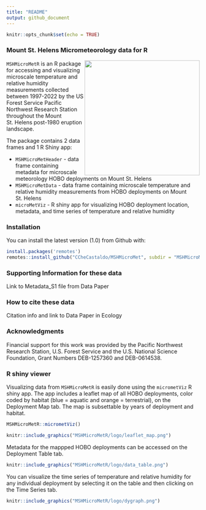 ```yaml
---
title: "README"
output: github_document
---
```


```r
knitr::opts_chunk$set(echo = TRUE)
```

### Mount St. Helens Micrometeorology data for R

<img align="right" src="MSHMicroMetR/logo/MSHMicroMetR_logo.png" width="300" />

`MSHMicroMetR` is an R package for accessing and visualizing microscale temperature and relative humidity measurements collected between 1997-2022 by the US Forest Service Pacific Northwest Research Station throughout the Mount St. Helens post-1980 eruption landscape.

The package contains 2 data frames and 1 R Shiny app:

* `MSHMicroMetHeader` - data frame containing metadata for microscale meteorology HOBO deployments on Mount St. Helens
* `MSHMicroMetData` - data frame containing microscale temperature and relative humidity measurements from HOBO deployments on Mount St. Helens
* `microMetViz` - R shiny app for visualizing HOBO deployment location, metadata, and time series of temperature and relative humidity 

### Installation

You can install the latest version (1.0) from Github with:

```r
install.packages('remotes')
remotes::install_github("CCheCastaldo/MSHMicroMet", subdir = "MSHMicroMetR")
```

### Supporting Information for these data

Link to Metadata_S1 file from Data Paper

### How to cite these data

Citation info and link to Data Paper in Ecology

### Acknowledgments

Financial support for this work was provided by the Pacific Northwest Research Station, U.S. Forest Service and the U.S. National Science Foundation, Grant Numbers DEB-1257360 and DEB-0614538.

### R shiny viewer

Visualizing data from `MSHMicroMetR` is easily done using the `micrometViz` R shiny app. The app includes a leaflet map of all HOBO deployments, color coded by habitat (blue = aquatic and orange = terrestrial), on the Deployment Map tab. The map is subsettable by years of deployment and habitat.

```r
MSHMicroMetR::micrometViz()
```

<p align="center">
```r
knitr::include_graphics("MSHMicroMetR/logo/leaflet_map.png")
```
</p>

Metadata for the mappped HOBO deployments can be accessed on the Deployment Table tab.

<p align="center">
```r
knitr::include_graphics("MSHMicroMetR/logo/data_table.png")
```
</p>

You can visualize the time series of temperature and relative humidity for any individual deployment by selecting it on the table and then clicking on the Time Series tab.

<p align="center">
```r
knitr::include_graphics("MSHMicroMetR/logo/dygraph.png")
```
</p>

<br>
